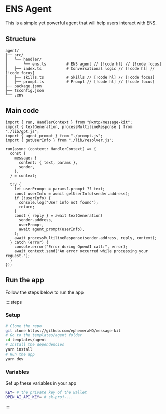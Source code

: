 # ENS Agent

This is a simple yet powerful agent that will help users interact with ENS.

## Structure

```
agent/
├── src/
│   └── handler/
│       └── ens.ts         # ENS agent // [!code hl] // [!code focus]
│   ├── index.ts           # Conversational logic // [!code hl] // [!code focus]
│   ├── skills.ts          # Skills // [!code hl] // [!code focus]
│   ├── prompt.ts          # Prompt // [!code hl] // [!code focus]
├── package.json
├── tsconfig.json
└── .env
```

## Main code

```tsx [src/index.ts]
import { run, HandlerContext } from "@xmtp/message-kit";
import { textGeneration, processMultilineResponse } from "./lib/gpt.js";
import { agent_prompt } from "./prompt.js";
import { getUserInfo } from "./lib/resolver.js";

run(async (context: HandlerContext) => {
  const {
    message: {
      content: { text, params },
      sender,
    },
  } = context;

  try {
    let userPrompt = params?.prompt ?? text;
    const userInfo = await getUserInfo(sender.address);
    if (!userInfo) {
      console.log("User info not found");
      return;
    }
    const { reply } = await textGeneration(
      sender.address,
      userPrompt,
      await agent_prompt(userInfo),
    );
    await processMultilineResponse(sender.address, reply, context);
  } catch (error) {
    console.error("Error during OpenAI call:", error);
    await context.send("An error occurred while processing your request.");
  }
});
```

## Run the app

Follow the steps below to run the app

::::steps

### Setup

```bash [cmd]
# Clone the repo
git clone https://github.com/ephemeraHQ/message-kit
# Go to the templates/agent folder
cd templates/agent
# Install the dependencies
yarn install
# Run the app
yarn dev
```

### Variables

Set up these variables in your app

```bash [.env]
KEY= # the private key of the wallet
OPEN_AI_API_KEY= # sk-proj-...
```

::::
